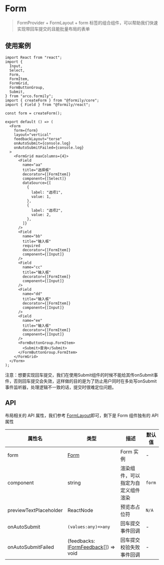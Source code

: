 # Form

> FormProvider + FormLayout + form 标签的组合组件，可以帮助我们快速实现带回车提交的且能批量布局的表单

## 使用案例

```tsx
import React from "react";
import {
  Input,
  Select,
  Form,
  FormItem,
  FormGrid,
  FormButtonGroup,
  Submit,
} from "arco.formily";
import { createForm } from "@formily/core";
import { Field } from "@formily/react";

const form = createForm();

export default () => (
  <Form
    form={form}
    layout="vertical"
    feedbackLayout="terse"
    onAutoSubmit={console.log}
    onAutoSubmitFailed={console.log}
  >
    <FormGrid maxColumns={4}>
      <Field
        name="aa"
        title="选择框"
        decorator={[FormItem]}
        component={[Select]}
        dataSource={[
          {
            label: "选项1",
            value: 1,
          },
          {
            label: "选项2",
            value: 2,
          },
        ]}
      />
      <Field
        name="bb"
        title="输入框"
        required
        decorator={[FormItem]}
        component={[Input]}
      />
      <Field
        name="cc"
        title="输入框"
        decorator={[FormItem]}
        component={[Input]}
      />
      <Field
        name="dd"
        title="输入框"
        decorator={[FormItem]}
        component={[Input]}
      />
      <Field
        name="ee"
        title="输入框"
        decorator={[FormItem]}
        component={[Input]}
      />
      <FormButtonGroup.FormItem>
        <Submit>查询</Submit>
      </FormButtonGroup.FormItem>
    </FormGrid>
  </Form>
);
```

注意：想要实现回车提交，我们在使用Submit组件的时候不能给其传onSubmit事件，否则回车提交会失效，这样做的目的是为了防止用户同时在多处写onSubmit事件监听器，处理逻辑不一致的话，提交时很难定位问题。

## API

布局相关的 API 属性，我们参考 [FormLayout](./form-layout)即可，剩下是 Form 组件独有的 API 属性

| 属性名                 | 类型                                                                                                   | 描述                               | 默认值 |
| ---------------------- | ------------------------------------------------------------------------------------------------------ | ---------------------------------- | ------ |
| form                   | [Form](https://core.formilyjs.org/zh-CN/api/models/form)                                               | Form 实例                          | -      |
| component              | string                                                                                                 | 渲染组件，可以指定为自定义组件渲染 | `form` |
| previewTextPlaceholder | ReactNode                                                                                              | 预览态占位符                       | `N/A`  |
| onAutoSubmit           | `(values:any)=>any`                                                                                    | 回车提交事件回调                   | -      |
| onAutoSubmitFailed     | (feedbacks: [IFormFeedback](https://core.formilyjs.org/zh-CN/api/models/form#iformfeedback)[]) => void | 回车提交校验失败事件回调           | -      |
